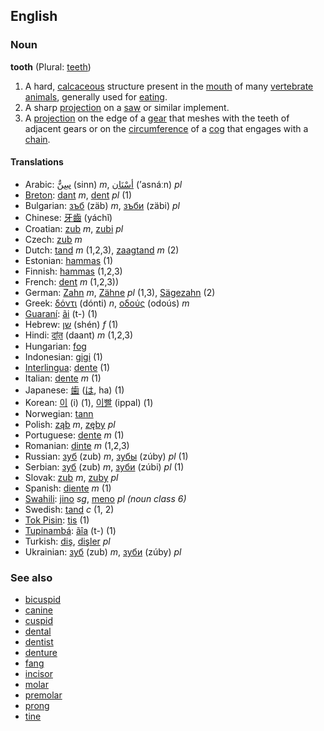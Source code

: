 ==English==
===Noun===
'''tooth''' (Plural: [[teeth]])

#A hard, [[calcaceous]] structure present in the [[mouth]] of many [[vertebrate]] [[animals]], generally used for [[eat]]ing.
#A sharp [[projection]] on a [[saw]] or similar implement.
#A [[projection]] on the edge of a [[gear]] that meshes with the teeth of adjacent gears or on the [[circumference]] of a [[cog]] that engages with a [[chain]].

==== Translations ====
*Arabic: [[سن|سِنٌّ]] (sinn) ''m'', [[اسنان|أسْنَان]] (’asnáːn) ''pl''
*[[Breton]]: [[dant]] ''m'', [[dent]] ''pl'' (1)
*Bulgarian: [[зъб]] (zäb) ''m'', [[зъби]] (zäbi) ''pl''
*Chinese: [[牙齒]] (yáchǐ)
*Croatian: [[zub]] ''m'', [[zubi]] ''pl''
*Czech: [[zub]] ''m''
*Dutch: [[tand#Dutch|tand]] ''m'' (1,2,3), [[zaagtand]] ''m'' (2)
*Estonian: [[hammas#Estonian|hammas]] (1)
*Finnish: [[hammas#Finnish|hammas]] (1,2,3)
*French: [[dent]] ''m'' (1,2,3))
*German: [[Zahn]] ''m'', [[Zähne]] ''pl'' (1,3), [[Sägezahn]] (2)
*Greek: [[δόντι]] (dónti) ''n'', [[οδούς]] (odoús) ''m''
*[[Guaraní]]: [[ãi]] (t-) (1)
*Hebrew: [[שן]] (shén) ''f'' (1)
*Hindi: [[दांत़]] (daant) ''m'' (1,2,3)
*Hungarian: [[fog]]
*Indonesian: [[gigi]] (1)
*[[Interlingua]]: [[dente#Interlingua|dente]] (1)
*Italian: [[dente#Italian|dente]] ''m'' (1)
*Japanese: [[歯]] ([[は]], ha) (1)
*Korean: [[이]] (i) (1), [[이빨]] (ippal) (1)
*Norwegian: [[tann]]
*Polish: [[ząb]] ''m'', [[zęby]] ''pl''
*Portuguese: [[dente#Portuguese|dente]] ''m'' (1)
*Romanian: [[dinte]] ''m'' (1,2,3)
*Russian: [[зуб]] (zub) ''m'', [[зубы]] (zúby) ''pl'' (1)
*Serbian: [[зуб]] (zub) ''m'', [[зуби]] (zúbi) ''pl'' (1)
*Slovak: [[zub]] ''m'', [[zuby]] ''pl''
*Spanish: [[diente]] ''m'' (1)
*[[Swahili]]: [[jino]] ''sg'', [[meno]] ''pl (noun class 6)''
*Swedish: [[tand#Swedish|tand]] ''c'' (1, 2)
*[[Tok Pisin]]: [[tis]] (1)
*[[Tupinambá]]: [[ãîa]] (t-) (1)
*Turkish: [[diş]], [[dişler]] ''pl''
*Ukrainian: [[зуб]] (zub) ''m'', [[зуби]] (zúby) ''pl''

===See also===
*[[bicuspid]]
*[[canine]]
*[[cuspid]]
*[[dental]]
*[[dentist]]
*[[denture]]
*[[fang]]
*[[incisor]]
*[[molar]]
*[[premolar]]
*[[prong]]
*[[tine]]
